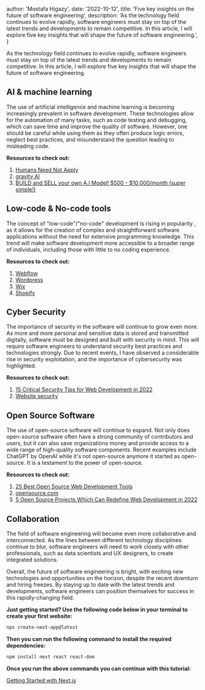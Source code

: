 
  author: 'Mostafa Higazy',
  date: '2022-10-12',
  title: 'Five key insights on the future of software engineering',
  description:
    'As the technology field continues to evolve rapidly, software engineers must stay on top of the latest trends and developments to remain competitive. In this article, I will explore five key insights that will shape the future of software engineering.',
}


As the technology field continues to evolve rapidly, software engineers must stay on top of the latest trends and developments to remain competitive. In this article, I will explore five key insights that will shape the future of software engineering.

## AI & machine learning

The use of artificial intelligence and machine learning is becoming
increasingly prevalent in software development. 
These technologies allow for the automation of many tasks, 
such as code testing and debugging, which can save time and 
improve the quality of software. However, one should be careful while using
them as they often produce logic errors, neglect best practices, and 
misunderstand the question leading to misleading code.

**Resources to check out:**
1. [Humans Need Not Apply](https://www.youtube.com/watch?v=7Pq-S557XQU)
2. [gravity AI](https://www.gravity-ai.com/)
3. [BUILD and SELL your own A.I Model! $500 - $10,000/month (super simple!)](https://www.youtube.com/watch?v=i6qL3NqFjs4)

## Low-code & No-code tools
The concept of "low-code"/"no-code" development is rising in popularity
, as it allows for the creation of complex and straightforward software applications without 
the need for extensive programming knowledge. This trend will make 
software development more accessible to a broader range of individuals, 
including those with little to no coding experience.

**Resources to check out:**
1. [Webflow](https://webflow.com/)
2. [Wordpress](https://wordpress.com/)
3. [Wix](https://www.wix.com/)
4. [Shopify](https://www.shopify.com/)

## Cyber Security
The importance of security in the software will continue to grow even more. 
As more and more personal and sensitive data is stored and transmitted 
digitally, software must be designed and built with security 
in mind. This will require software engineers to understand security best practices and technologies strongly. Due to recent events, I have observed
a considerable rise in security exploitation, and the importance of cybersecurity was highlighted.

**Resources to check out:**
1. [15 Critical Security Tips for Web Development in 2022](https://www.netguru.com/blog/web-development-security)
2. [Website security](https://developer.mozilla.org/en-US/docs/Learn/Server-side/First_steps/Website_security)

## Open Source Software
The use of open-source software will continue to expand. 
Not only does open-source software often have a strong community of contributors 
and users, but it can also save organizations money and provide access to a 
wide range of high-quality software components. Recent examples include ChatGPT by OpenAI
while it's not open-source anymore it started as open-source. It is a testament to the power of open-source.

**Resources to check out:**
1. [25 Best Open Source Web Development Tools](https://medium.com/@kristen.carter/25-best-open-source-web-development-tools-8358e51ef33b)
2. [opensource.com](https://opensource.com/tags/web-development)
3. [5 Open Source Projects Which Can Redefine Web Development in 2022](https://betterprogramming.pub/5-open-source-projects-which-can-redefine-web-development-in-2022-567e7e2a6d12)

## Collaboration
The field of software engineering will become even more collaborative 
and interconnected. As the lines between different technology disciplines 
continue to blur, software engineers will need to work closely with 
other professionals, such as data scientists and UX designers, to create 
integrated solutions.

Overall, the future of software engineering is bright, 
with exciting new technologies and opportunities on the horizon, despite the recent 
downturn and hiring freezes. By staying up to date with the latest trends and 
developments, software engineers can position themselves for success in this 
rapidly-changing field.

**Just getting started? Use the following code below in your terminal to create your first website:**
```powershell
npx create-next-app@latest
```

**Then you can run the following command to install the required dependencies:**
```powershell
npm install next react react-dom
```

**Once you run the above commands you can continue with this tutorial:**

[Getting Started with Next.js](https://nextjs.org/docs/getting-started)